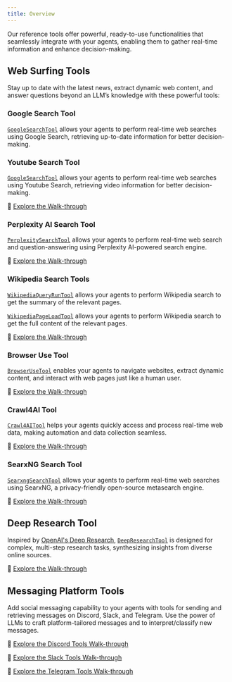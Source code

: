 ```yaml
---
title: Overview
---
```


Our reference tools offer powerful, ready-to-use functionalities that seamlessly integrate with your agents, enabling them to gather real-time information and enhance decision-making.

## Web Surfing Tools

Stay up to date with the latest news, extract dynamic web content, and answer questions beyond an LLM’s knowledge with these powerful tools:

### Google Search Tool
[`GoogleSearchTool`](/docs/api-reference/autogen/tools/experimental/GoogleSearchTool) allows your agents to perform real-time web searches using Google Search, retrieving up-to-date information for better decision-making.

### Youtube Search Tool
[`GoogleSearchTool`](/docs/api-reference/autogen/tools/experimental/YoutubeSearchTool) allows your agents to perform real-time web searches using Youtube Search, retrieving video information for better decision-making.


🔗 [Explore the Walk-through](/docs/user-guide/reference-tools/google-api/google-search)

### Perplexity AI Search Tool
[`PerplexitySearchTool`](/docs/api-reference/autogen/tools/experimental/perplexity/perplexity_search/PerplexitySearchTool) allows your agents to perform real-time web search and question-answering using Perplexity AI-powered search engine.

🔗 [Explore the Walk-through](/docs/user-guide/reference-tools/perplexity-search)

### Wikipedia Search Tools
[`WikipediaQueryRunTool`](/docs/api-reference/autogen/tools/experimental/wikipedia/wikipedia/WikipediaQueryRunTool) allows your agents to perform Wikipedia search to get the summary of the relevant pages.

[`WikipediaPageLoadTool`](/docs/api-reference/autogen/tools/experimental/wikipedia/wikipedia/WikipediaPageLoadTool) allows your agents to perform Wikipedia search to get the full content of the relevant pages.

🔗 [Explore the Walk-through](/docs/user-guide/reference-tools/wikipedia-search)

### Browser Use Tool
[`BrowserUseTool`](/docs/api-reference/autogen/tools/experimental/BrowserUseTool) enables your agents to navigate websites, extract dynamic content, and interact with web pages just like a human user.

🔗 [Explore the Walk-through](/docs/user-guide/reference-tools/browser-use)

### Crawl4AI Tool
[`Crawl4AITool`](/docs/api-reference/autogen/tools/experimental/Crawl4AITool) helps your agents quickly access and process real-time web data, making automation and data collection seamless.

🔗 [Explore the Walk-through](/docs/user-guide/reference-tools/crawl4ai)

### SearxNG Search Tool
[`SearxngSearchTool`](/docs/api-reference/autogen/tools/experimental/SearxngSearchTool) allows your agents to perform real-time web searches using SearxNG, a privacy-friendly open-source metasearch engine.

🔗 [Explore the Walk-through](/docs/user-guide/reference-tools/searxng-search)

## Deep Research Tool
Inspired by [OpenAI's Deep Research](https://openai.com/index/introducing-deep-research), [`DeepResearchTool`](/docs/api-reference/autogen/tools/experimental/DeepResearchTool) is designed for complex, multi-step research tasks, synthesizing insights from diverse online sources.

🔗 [Explore the Walk-through](/docs/user-guide/reference-tools/deep-research)

## Messaging Platform Tools
Add social messaging capability to your agents with tools for sending and retrieving messages on Discord, Slack, and Telegram. Use the power of LLMs to craft platform-tailored messages and to interpret/classify new messages.

🔗 [Explore the Discord Tools Walk-through](./communication-platforms/discord)

🔗 [Explore the Slack Tools Walk-through](./communication-platforms/slack)

🔗 [Explore the Telegram Tools Walk-through](./communication-platforms/telegram)
